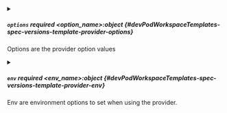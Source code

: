 

<PartialName />



<details className="config-field" data-expandable="true">
<summary>

##### `options` <span className="config-field-required" data-required="false">required</span> <span className="config-field-type">&lt;option_name&gt;:object</span> <span className="config-field-default"></span> <span className="config-field-enum"></span> {#devPodWorkspaceTemplates-spec-versions-template-provider-options}

Options are the provider option values

</summary>

<PartialOptionsreference />


</details>



<details className="config-field" data-expandable="true">
<summary>

##### `env` <span className="config-field-required" data-required="false">required</span> <span className="config-field-type">&lt;env_name&gt;:object</span> <span className="config-field-default"></span> <span className="config-field-enum"></span> {#devPodWorkspaceTemplates-spec-versions-template-provider-env}

Env are environment options to set when using the provider.

</summary>

<PartialEnvreference />


</details>
